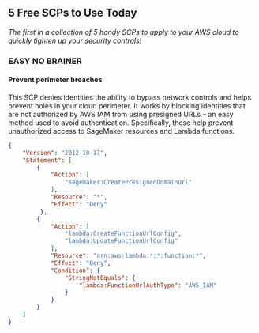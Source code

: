 ## 5 Free SCPs to Use Today

*The first in a collection of 5 handy SCPs to apply to your AWS cloud to quickly tighten up your security controls!*

### EASY NO BRAINER

#### Prevent perimeter breaches

This SCP denies identities the ability to bypass network controls and helps prevent holes in your cloud perimeter. It works by blocking identities that are not authorized by AWS IAM from using presigned URLs – an easy method used to avoid authentication. Specifically, these help prevent unauthorized access to SageMaker resources and Lambda functions.

```json
{
    "Version": "2012-10-17",
    "Statement": [
        {
            "Action": [
                "sagemaker:CreatePresignedDomainUrl"
            ],
            "Resource": "*",
            "Effect": "Deny"
         },
        {
            "Action": [
                "lambda:CreateFunctionUrlConfig",
                "lambda:UpdateFunctionUrlConfig"
            ],
            "Resource": "arn:aws:lambda:*:*:function:*",
            "Effect": "Deny",
            "Condition": {
                "StringNotEquals": {
                    "lambda:FunctionUrlAuthType": "AWS_IAM"
                }
            }
        }
    ]
}

```
